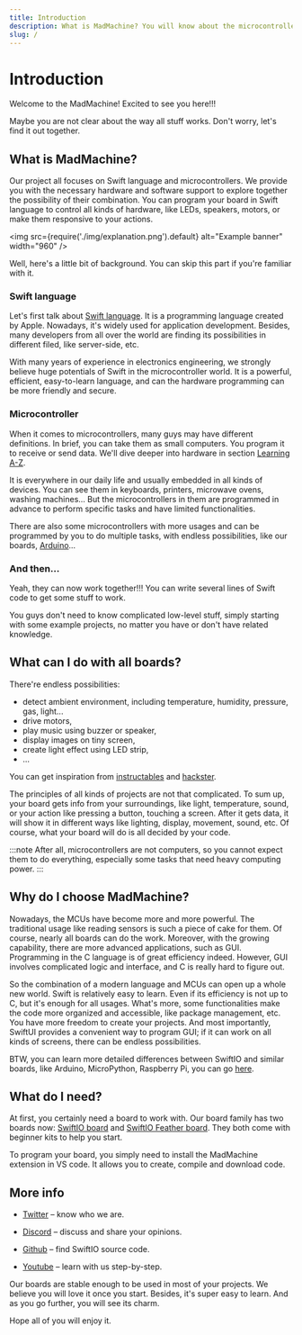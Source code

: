 ```yaml
---
title: Introduction
description: What is MadMachine? You will know about the microcontroller and Swift language and learn to interact with all kinds of electronic devices in a modern way.
slug: /
---
```


# Introduction

Welcome to the MadMachine! Excited to see you here!!!

Maybe you are not clear about the way all stuff works. Don't worry, let's find it out together.


## What is MadMachine?

Our project all focuses on Swift language and microcontrollers. We provide you with the necessary hardware and software support to explore together the possibility of their combination. You can program your board in Swift language to control all kinds of hardware, like LEDs, speakers, motors, or make them responsive to your actions. 


<img
  src={require('./img/explanation.png').default}
  alt="Example banner" width="960"
/>

Well, here's a little bit of background. You can skip this part if you're familiar with it.

### Swift language

Let's first talk about [Swift language](https://docs.swift.org/swift-book/). It is a programming language created by Apple. Nowadays, it's widely used for application development. Besides, many developers from all over the world are finding its possibilities in different filed, like server-side, etc. 

With many years of experience in electronics engineering, we strongly believe huge potentials of Swift in the microcontroller world. It is a powerful, efficient, easy-to-learn language, and can the hardware programming can be more friendly and secure.


### Microcontroller

When it comes to microcontrollers, many guys may have different definitions. In brief, you can take them as small computers. You program it to receive or send data. We'll dive deeper into hardware in section [Learning A-Z](../learn/introduction).

It is everywhere in our daily life and usually embedded in all kinds of devices. You can see them in keyboards, printers, microwave ovens, washing machines... But the microcontrollers in them are programmed in advance to perform specific tasks and have limited functionalities. 

There are also some microcontrollers with more usages and can be programmed by you to do multiple tasks, with endless possibilities, like our boards, [Arduino](https://www.arduino.cc/)...

### And then...

Yeah, they can now work together!!! You can write several lines of Swift code to get some stuff to work. 

You guys don't need to know complicated low-level stuff, simply starting with some example projects, no matter you have or don't have related knowledge.  


## What can I do with all boards?

There're endless possibilities:

* detect ambient environment, including temperature, humidity, pressure, gas, light...
* drive motors,
* play music using buzzer or speaker,
* display images on tiny screen,
* create light effect using LED strip,
* ...

You can get inspiration from [instructables](https://www.instructables.com/circuits/projects/) and [hackster](https://www.hackster.io/projects?ref=topnav).

The principles of all kinds of projects are not that complicated. To sum up, your board gets info from your surroundings, like light, temperature, sound, or your action like pressing a button, touching a screen. After it gets data, it will show it in different ways like lighting, display, movement, sound, etc. Of course, what your board will do is all decided by your code.

:::note
After all, microcontrollers are not computers, so you cannot expect them to do everything, especially some tasks that need heavy computing power.
:::

## Why do I choose MadMachine?

Nowadays, the MCUs have become more and more powerful. The traditional usage like reading sensors is such a piece of cake for them. Of course, nearly all boards can do the work. Moreover, with the growing capability, there are more advanced applications, such as GUI. Programming in the C language is of great efficiency indeed. However, GUI involves complicated logic and interface, and C is really hard to figure out. 

So the combination of a modern language and MCUs can open up a whole new world. Swift is relatively easy to learn. Even if its efficiency is not up to C, but it's enough for all usages. What's more, some functionalities make the code more organized and accessible, like package management, etc. You have more freedom to create your projects. And most importantly, SwiftUI provides a convenient way to program GUI; if it can work on all kinds of screens, there can be endless possibilities.

BTW, you can learn more detailed differences between SwiftIO and similar boards, like Arduino, MicroPython, Raspberry Pi, you can go [here](./background.md#whats-the-difference-between-swiftio-and-similar-boards-in-the-market).

## What do I need?

At first, you certainly need a board to work with. Our board family has two boards now: [SwiftIO board](hardware/swiftio-board.md) and [SwiftIO Feather board](hardware/swiftio-feather.md). They both come with beginner kits to help you start. 

To program your board, you simply need to install the MadMachine extension in VS code. It allows you to create, compile and download code. 


## More info

- [Twitter](https://twitter.com/madmachineio) – know who we are.

- [Discord](http://madmachine.io/discord) – discuss and share your opinions.
 
- [Github](https://github.com/madmachineio) – find SwiftIO source code.
 
- [Youtube](https://www.youtube.com/c/MadMachineio) – learn with us step-by-step.


Our boards are stable enough to be used in most of your projects. We believe you will love it once you start. Besides, it's super easy to learn. And as you go further, you will see its charm.

Hope all of you will enjoy it.